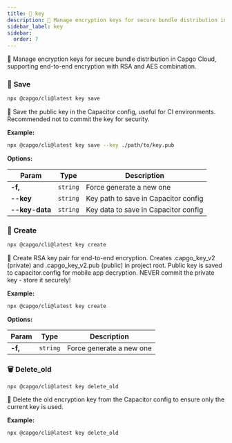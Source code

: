 ```yaml
---
title: 🔐 key
description: 🔐 Manage encryption keys for secure bundle distribution in Capgo Cloud, supporting end-to-end encryption with RSA and AES combination.
sidebar_label: key
sidebar:
  order: 7
---
```


🔐 Manage encryption keys for secure bundle distribution in Capgo Cloud, supporting end-to-end encryption with RSA and AES combination.

### <a id="key-save"></a> 🔹 **Save**

```bash
npx @capgo/cli@latest key save
```

💾 Save the public key in the Capacitor config, useful for CI environments.
Recommended not to commit the key for security.

**Example:**

```bash
npx @capgo/cli@latest key save --key ./path/to/key.pub
```

**Options:**

| Param          | Type          | Description          |
| -------------- | ------------- | -------------------- |
| **-f,** | <code>string</code> | Force generate a new one |
| **--key** | <code>string</code> | Key path to save in Capacitor config |
| **--key-data** | <code>string</code> | Key data to save in Capacitor config |

### <a id="key-create"></a> 🔨 **Create**

```bash
npx @capgo/cli@latest key create
```

🔨 Create RSA key pair for end-to-end encryption.
Creates .capgo_key_v2 (private) and .capgo_key_v2.pub (public) in project root.
Public key is saved to capacitor.config for mobile app decryption.
NEVER commit the private key - store it securely!

**Example:**

```bash
npx @capgo/cli@latest key create
```

**Options:**

| Param          | Type          | Description          |
| -------------- | ------------- | -------------------- |
| **-f,** | <code>string</code> | Force generate a new one |

### <a id="key-delete_old"></a> 🗑️ **Delete_old**

```bash
npx @capgo/cli@latest key delete_old
```

🧹 Delete the old encryption key from the Capacitor config to ensure only the current key is used.

**Example:**

```bash
npx @capgo/cli@latest key delete_old
```

